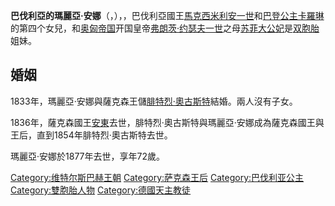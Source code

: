 {{Otheruses|subject=薩克森王后|other=其他名為瑪麗亞·安娜的巴伐利亞公主|巴伐利亞的瑪麗亞·安娜}}
{{Infobox royalty|consort=yes
| name         = 巴伐利亞的瑪麗亞·安娜
| image        = Joseph Karl Stieler - Maria Anna von Bayern 1805-1877.jpg
| succession   = 薩克森王后
| reign        = 1836年6月6日 — 1854年8月9日
| birth_date   = {{birth date|1805|1|27||df=y}}
| birth_place  = [[巴伐利亞選侯國|巴伐利亞選侯國]][[慕尼黑|慕尼黑]]
| death_date   = {{death date and age|1877|9|13|1805|1|27|df=y}}
| death_place  = [[薩克森王國|薩克森王國]][[德勒斯登|德勒斯登]]
| burial_place = [[宮廷主教座堂|宮廷主教座堂]]
| spouse       = {{marriage|[[腓特烈·奧古斯特二世_(薩克森國王)|腓特烈·奧古斯特二世]]|1833|1854|end=夫逝}}
| house        = [[維特爾斯巴赫王朝|維特爾斯巴赫王朝]]
| father       = [[馬克西米利安一世_(巴伐利亞國王)|馬克西米利安一世]]
| mother       = [[巴登的卡羅琳|巴登的卡羅琳]]
| religion     = [[羅馬天主教|羅馬天主教]]
}}
'''巴伐利亞的瑪麗亞·安娜'''（{{lang-de|'''Maria Anna''' Leopoldine Elisabeth Wilhelmine von Bayern}}，{{bd|1805年|1月27日|1877年|9月13日}}），{{le|薩克森王后|List of Saxon consorts}}，巴伐利亞國王[[馬克西米利安一世_(巴伐利亞國王)|馬克西米利安一世]]和[[巴登的卡羅琳|巴登公主卡羅琳]]的第四个女兒，和[[奥匈帝国|奥匈帝国]]开国皇帝[[弗朗茨·约瑟夫一世|弗朗茨·约瑟夫一世]]之母[[苏菲公主_(巴伐利亚)|苏菲大公妃]]是[[雙胞胎|双胞胎]]姐妹。

==婚姻==
1833年，瑪麗亞·安娜與薩克森王儲[[腓特烈·奧古斯特二世_(薩克森國王)|腓特烈·奧古斯特]]結婚。兩人沒有子女。

1836年，薩克森國王[[安東_(薩克森國王)|安東]]去世，腓特烈·奧古斯特與瑪麗亞·安娜成為薩克森國王與王后，直到1854年腓特烈·奧古斯特去世。

瑪麗亞·安娜於1877年去世，享年72歲。

[[Category:维特尔斯巴赫王朝|Category:维特尔斯巴赫王朝]]
[[Category:萨克森王后|Category:萨克森王后]]
[[Category:巴伐利亚公主|Category:巴伐利亚公主]]
[[Category:雙胞胎人物|Category:雙胞胎人物]]
[[Category:德國天主教徒|Category:德國天主教徒]]